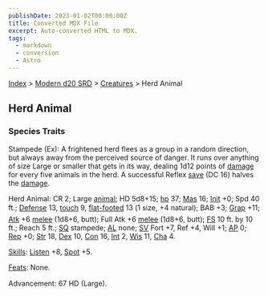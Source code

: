 ```yaml
---
publishDate: 2023-01-02T00:00:00Z
title: Converted MDX File
excerpt: Auto-converted HTML to MDX.
tags:
  - markdown
  - conversion
  - Astro
---
```


[Index](-index) > [Modern d20 SRD](modern-d20-srd-index) > [Creatures](modern-d20-srd-creatures-index) > Herd Animal

## Herd Animal

### Species Traits

Stampede (Ex): A frightened herd flees as a group in a random direction, but always away from the perceived source of danger. It runs over anything of size Large or smaller that gets in its way, dealing 1d12 points of [damage](modern-d20-srd-combat-damage) for every five animals in the herd. A successful Reflex [save](modern-d20-srd-basics-saving-throws) (DC 16) halves the [damage](modern-d20-srd-combat-damage).

Herd Animal: CR 2; Large [animal](modern-d20-srd-creature-types-animal); HD 5d8+15; [hp](modern-d20-srd-combat-hit-points) 37; [Mas](modern-d20-srd-creatures-creature-overview) 16; [Init](modern-d20-srd-combat-initiative) +0; Spd 40 ft.; [Defense](modern-d20-srd-combat-defense) 13, [touch](modern-d20-srd-combat-attack-actions) 9, [flat-footed](modern-d20-srd-combat-surprise) 13 (1 size, +4 natural); BAB +3; [Grap](modern-d20-srd-combat-grapple) +11; [Atk](modern-d20-srd-combat-attack-roll) +6 [melee](modern-d20-srd-combat-attack-roll) (1d8+6, butt); Full Atk +6 [melee](modern-d20-srd-combat-attack-roll) (1d8+6, butt); [FS](modern-d20-srd-creatures-creature-overview) 10 ft. by 10 ft.; Reach 5 ft.; [SQ](modern-d20-srd-creatures-creature-overview) stampede; [AL](modern-d20-srd-basics-allegiances) none; [SV](modern-d20-srd-basics-saving-throws) Fort +7, Ref +4, Will +1; [AP](modern-d20-srd-creatures-creature-overview) 0; [Rep](modern-d20-srd-creatures-creature-overview) +0; [Str](modern-d20-srd-basics-ability-scores) 18, [Dex](modern-d20-srd-basics-ability-scores) 10, [Con](modern-d20-srd-basics-ability-scores) 16, [Int](modern-d20-srd-basics-ability-scores) 2, [Wis](modern-d20-srd-basics-ability-scores) 11, [Cha](modern-d20-srd-basics-ability-scores) 4.

[Skills](modern-d20-srd-skills-index): [Listen](modern-d20-srd-skills-listen) +8, [Spot](modern-d20-srd-skills-spot) +5.

[Feats](modern-d20-srd-feats-index): None.

Advancement: 67 HD (Large).
